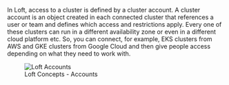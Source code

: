 In Loft, access to a cluster is defined by a cluster account. A cluster account is an object created in each connected cluster that references a user or team and defines which access and restrictions apply. Every one of these clusters can run in a different availability zone or even in a different cloud platform etc. So, you can connect, for example, EKS clusters from AWS and GKE clusters from Google Cloud and then give people access depending on what they need to work with.

<figure>
  <img src="/docs/media/loft-accounts.svg" alt="Loft Accounts" />
  <figcaption>Loft Concepts - Accounts</figcaption>
</figure>
